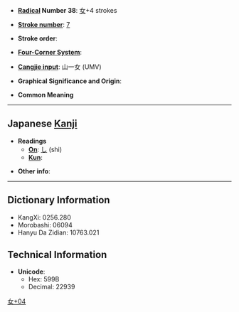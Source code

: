 * '''[[Wiktionary:Chinese radical index| Radical]] Number 38''': [[Wiktionary:Chinese radical index 女|女]]+4 strokes

* '''[[Wiktionary:Chinese total strokes index|Stroke number]]''': [[Wiktionary:Chinese total strokes index 7|7]]

* '''Stroke order''': 

* '''[[Wiktionary:Chinese four corner index|Four-Corner System]]''': 

* '''[[Wiktionary:Chinese Cangjie index|Cangjie input]]''': 山一女 (UMV)

* '''Graphical Significance and Origin''': 

* '''Common Meaning'''

----

== Japanese [[Kanji]] ==

* '''Readings'''
** '''[[On]]''': [[し]] (shi)
** '''[[Kun]]''': 

* '''Other info''':  

----

== Dictionary Information ==

* KangXi: 0256.280
* Morobashi: 06094
* Hanyu Da Zidian: 10763.021

== Technical Information ==

* '''Unicode''':
** Hex: 599B
** Decimal: 22939

[[Category:Japanese-only CJKV Characters|女+04]]